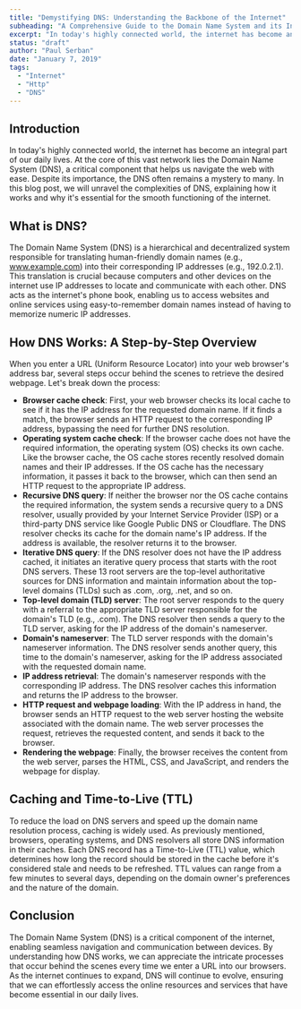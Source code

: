 ```yaml
---
title: "Demystifying DNS: Understanding the Backbone of the Internet"
subheading: "A Comprehensive Guide to the Domain Name System and its Inner Workings"
excerpt: "In today's highly connected world, the internet has become an integral part of our daily lives. At the core of this vast network lies the Domain Name System (DNS), a critical component that helps us navigate the web with ease. Despite its importance, the DNS often remains a mystery to many. In this blog post, we will unravel the complexities of DNS, explaining how it works and why it's essential for the smooth functioning of the internet."
status: "draft"
author: "Paul Serban"
date: "January 7, 2019"
tags:
  - "Internet"
  - "Http"
  - "DNS"
---
```


## Introduction

In today's highly connected world, the internet has become an integral part of our daily lives. At the core of this vast network lies the Domain Name System (DNS), a critical component that helps us navigate the web with ease. Despite its importance, the DNS often remains a mystery to many. In this blog post, we will unravel the complexities of DNS, explaining how it works and why it's essential for the smooth functioning of the internet.

## What is DNS?

The Domain Name System (DNS) is a hierarchical and decentralized system responsible for translating human-friendly domain names (e.g., www.example.com) into their corresponding IP addresses (e.g., 192.0.2.1). This translation is crucial because computers and other devices on the internet use IP addresses to locate and communicate with each other. DNS acts as the internet's phone book, enabling us to access websites and online services using easy-to-remember domain names instead of having to memorize numeric IP addresses.

## How DNS Works: A Step-by-Step Overview

When you enter a URL (Uniform Resource Locator) into your web browser's address bar, several steps occur behind the scenes to retrieve the desired webpage. Let's break down the process:

- **Browser cache check**: First, your web browser checks its local cache to see if it has the IP address for the requested domain name. If it finds a match, the browser sends an HTTP request to the corresponding IP address, bypassing the need for further DNS resolution.
- **Operating system cache check**: If the browser cache does not have the required information, the operating system (OS) checks its own cache. Like the browser cache, the OS cache stores recently resolved domain names and their IP addresses. If the OS cache has the necessary information, it passes it back to the browser, which can then send an HTTP request to the appropriate IP address.
- **Recursive DNS query**: If neither the browser nor the OS cache contains the required information, the system sends a recursive query to a DNS resolver, usually provided by your Internet Service Provider (ISP) or a third-party DNS service like Google Public DNS or Cloudflare. The DNS resolver checks its cache for the domain name's IP address. If the address is available, the resolver returns it to the browser.
- **Iterative DNS query**: If the DNS resolver does not have the IP address cached, it initiates an iterative query process that starts with the root DNS servers. These 13 root servers are the top-level authoritative sources for DNS information and maintain information about the top-level domains (TLDs) such as .com, .org, .net, and so on.
- **Top-level domain (TLD) server**: The root server responds to the query with a referral to the appropriate TLD server responsible for the domain's TLD (e.g., .com). The DNS resolver then sends a query to the TLD server, asking for the IP address of the domain's nameserver.
- **Domain's nameserver**: The TLD server responds with the domain's nameserver information. The DNS resolver sends another query, this time to the domain's nameserver, asking for the IP address associated with the requested domain name.
- **IP address retrieval**: The domain's nameserver responds with the corresponding IP address. The DNS resolver caches this information and returns the IP address to the browser.
- **HTTP request and webpage loading**: With the IP address in hand, the browser sends an HTTP request to the web server hosting the website associated with the domain name. The web server processes the request, retrieves the requested content, and sends it back to the browser.
- **Rendering the webpage**: Finally, the browser receives the content from the web server, parses the HTML, CSS, and JavaScript, and renders the webpage for display.

## Caching and Time-to-Live (TTL)
 
To reduce the load on DNS servers and speed up the domain name resolution process, caching is widely used. As previously mentioned, browsers, operating systems, and DNS resolvers all store DNS information in their caches. Each DNS record has a Time-to-Live (TTL) value, which determines how long the record should be stored in the cache before it's considered stale and needs to be refreshed. TTL values can range from a few minutes to several days, depending on the domain owner's preferences and the nature of the domain.

## Conclusion

The Domain Name System (DNS) is a critical component of the internet, enabling seamless navigation and communication between devices. By understanding how DNS works, we can appreciate the intricate processes that occur behind the scenes every time we enter a URL into our browsers. As the internet continues to expand, DNS will continue to evolve, ensuring that we can effortlessly access the online resources and services that have become essential in our daily lives.


